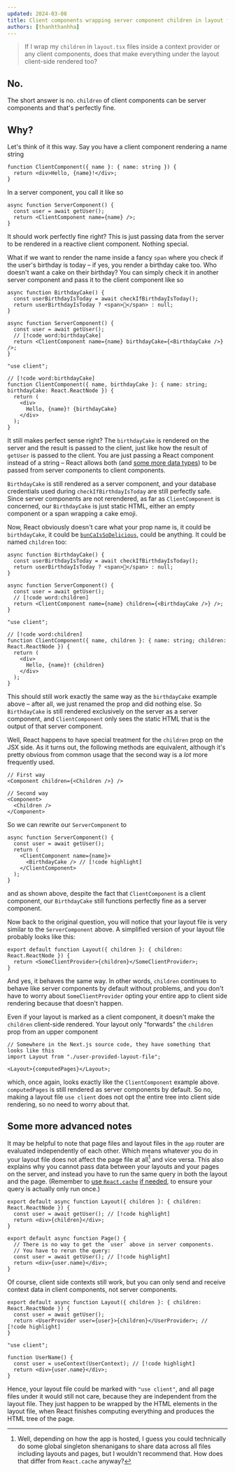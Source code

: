 ```yaml
---
updated: 2024-03-08
title: Client components wrapping server component children in layout files
authors: [thanhthanhha]
---
```


> If I wrap my `children` in `layout.tsx` files inside a context provider or any client components, does that make everything under the layout client-side rendered too?

## No.

The short answer is no. `children` of client components can be server components and that's perfectly fine.

## Why?

Let's think of it this way. Say you have a client component rendering a name string

```tsx
function ClientComponent({ name }: { name: string }) {
  return <div>Hello, {name}!</div>;
}
```

In a server component, you call it like so

```tsx
async function ServerComponent() {
  const user = await getUser();
  return <ClientComponent name={name} />;
}
```

It should work perfectly fine right? This is just passing data from the server to be rendered in a reactive client component. Nothing special.

What if we want to render the name inside a fancy `span` where you check if the user's birthday is today – if yes, you render a birthday cake too. Who doesn't want a cake on their birthday? You can simply check it in another server component and pass it to the client component like so

```tsx
async function BirthdayCake() {
  const userBirthdayIsToday = await checkIfBirthdayIsToday();
  return userBirthdayIsToday ? <span>🎂</span> : null;
}

async function ServerComponent() {
  const user = await getUser();
  // [!code word:birthdayCake]
  return <ClientComponent name={name} birthdayCake={<BirthdayCake />} />;
}
```

```tsx
"use client";

// [!code word:birthdayCake]
function ClientComponent({ name, birthdayCake }: { name: string; birthdayCake: React.ReactNode }) {
  return (
    <div>
      Hello, {name}! {birthdayCake}
    </div>
  );
}
```

It still makes perfect sense right? The `birthdayCake` is rendered on the server and the result is passed to the client, just like how the result of `getUser` is passed to the client. You are just passing a React component instead of a string – React allows both (and [some more data types](https://react.dev/reference/react/use-client#serializable-types)) to be passed from server components to client components.

`BirthdayCake` is still rendered as a server component, and your database credentials used during `checkIfBirthdayIsToday` are still perfectly safe. Since server components are not rerendered, as far as `ClientComponent` is concerned, our `BirthdayCake` is just static HTML, either an empty component or a span wrapping a cake emoji.

Now, React obviously doesn't care what your prop name is, it could be `birthdayCake`, it could be [`bunCaIsSoDelicious`](https://www.google.com/search?q=bun+ca&tbm=isch), could be anything. It could be named `children` too:

```tsx
async function BirthdayCake() {
  const userBirthdayIsToday = await checkIfBirthdayIsToday();
  return userBirthdayIsToday ? <span>🎂</span> : null;
}

async function ServerComponent() {
  const user = await getUser();
  // [!code word:children]
  return <ClientComponent name={name} children={<BirthdayCake />} />;
}
```

```tsx
"use client";

// [!code word:children]
function ClientComponent({ name, children }: { name: string; children: React.ReactNode }) {
  return (
    <div>
      Hello, {name}! {children}
    </div>
  );
}
```

This should still work exactly the same way as the `birthdayCake` example above – after all, we just renamed the prop and did nothing else. So `BirthdayCake` is still rendered exclusively on the server as a server component, and `ClientComponent` only sees the static HTML that is the output of that server component.

Well, React happens to have special treatment for the `children` prop on the JSX side. As it turns out, the following methods are equivalent, although it's pretty obvious from common usage that the second way is a _lot_ more frequently used.

```tsx
// First way
<Component children={<Children />} />

// Second way
<Component>
  <Children />
</Component>
```

So we can rewrite our `ServerComponent` to

```tsx
async function ServerComponent() {
  const user = await getUser();
  return (
    <ClientComponent name={name}>
      <BirthdayCake /> // [!code highlight]
    </ClientComponent>
  );
}
```

and as shown above, despite the fact that `ClientComponent` is a client component, our `BirthdayCake` still functions perfectly fine as a server component.

Now back to the original question, you will notice that your layout file is very similar to the `ServerComponent` above. A simplified version of your layout file probably looks like this:

```tsx
export default function Layout({ children }: { children: React.ReactNode }) {
  return <SomeClientProvider>{children}</SomeClientProvider>;
}
```

And yes, it behaves the same way. In other words, `children` continues to behave like server components by default without problems, and you don't have to worry about `SomeClientProvider` opting your entire app to client side rendering because that doesn't happen.

Even if your layout is marked as a client component, it doesn't make the `children` client-side rendered. Your layout only "forwards" the `children` prop from an upper component

```tsx
// Somewhere in the Next.js source code, they have something that looks like this
import Layout from "./user-provided-layout-file";

<Layout>{computedPages}</Layout>;
```

which, once again, looks exactly like the `ClientComponent` example above. `computedPages` is still rendered as server components by default. So no, making a layout file `use client` does not opt the entire tree into client side rendering, so no need to worry about that.

## Some more advanced notes

It may be helpful to note that page files and layout files in the `app` router are evaluated independently of each other. Which means whatever you do in your layout file does not affect the page file at all[^1] and vice versa. This also explains why you cannot pass data between your layouts and your pages on the server, and instead you have to run the same query in both the layout and the page. (Remember to [use `React.cache`](https://nextjs.org/docs/app/building-your-application/caching#react-cache-function) [if needed](https://nextjs.org/docs/app/building-your-application/caching#request-memoization), to ensure your query is actually only run once.)

[^1]: Well, depending on how the app is hosted, I guess you could technically do some global singleton shenanigans to share data across all files including layouts and pages, but I wouldn't recommend that. How does that differ from `React.cache` anyway?

```tsx title="layout.tsx"
export default async function Layout({ children }: { children: React.ReactNode }) {
  const user = await getUser(); // [!code highlight]
  return <div>{children}</div>;
}
```

```tsx title="page.tsx"
export default async function Page() {
  // There is no way to get the `user` above in server components.
  // You have to rerun the query:
  const user = await getUser(); // [!code highlight]
  return <div>{user.name}</div>;
}
```

Of course, client side contexts still work, but you can only send and receive context data in client components, not server components.

```tsx title="layout.tsx"
export default async function Layout({ children }: { children: React.ReactNode }) {
  const user = await getUser();
  return <UserProvider user={user}>{children}</UserProvider>; // [!code highlight]
}
```

```tsx title="username.tsx"
"use client";

function UserName() {
  const user = useContext(UserContext); // [!code highlight]
  return <div>{user.name}</div>;
}
```

Hence, your layout file could be marked with `"use client"`, and all page files under it would still not care, because they are independent from the layout file. They just happen to be wrapped by the HTML elements in the layout file, when React finishes computing everything and produces the HTML tree of the page.
